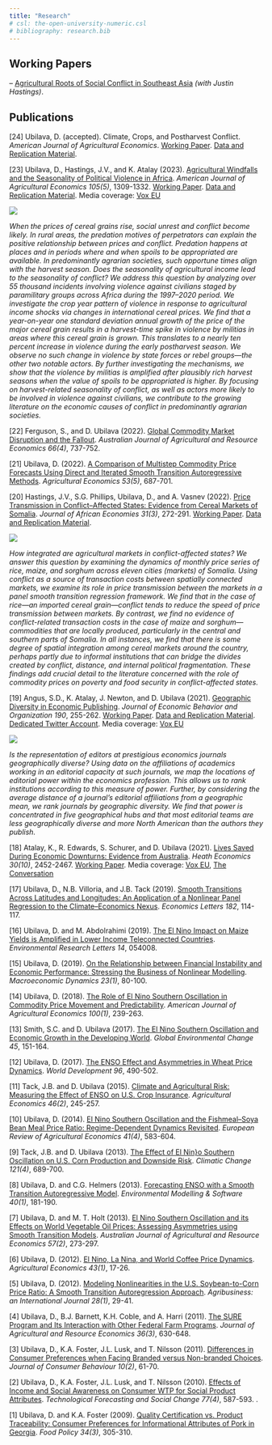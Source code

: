 ```yaml
---
title: "Research"
# csl: the-open-university-numeric.csl
# bibliography: research.bib
---
```

## Working Papers

--\ [Agricultural Roots of Social Conflict in Southeast Asia](https://arxiv.org/abs/2304.10027){target="_blank"} *(with Justin Hastings)*.

## Publications

[24]\ Ubilava, D. (accepted). Climate, Crops, and Postharvest Conflict. *American Journal of Agricultural Economics*. [Working Paper](https://arxiv.org/abs/2311.16370){target="_blank"}. [Data and Replication Material](https://github.com/dubilava/elnino){target="_blank"}.

[23]\ Ubilava, D., Hastings, J.V., and K. Atalay (2023). [Agricultural Windfalls and the Seasonality of Political Violence in Africa](https://onlinelibrary.wiley.com/doi/full/10.1111/ajae.12364){target="_blank"}. *American Journal of Agricultural Economics 105(5)*, 1309-1332. [Working Paper](https://arxiv.org/abs/2202.07863){target="_blank"}. [Data and Replication Material](https://github.com/dubilava/conflict){target="_blank"}. Media coverage: [Vox EU](https://voxeu.org/article/rising-cereal-prices-and-political-violence-croplands-africa){target="_blank"}

<div class = "row">
<div class = "col-md-4">
![](Papers/conflict.png)
</div>
<div class = "col-md-8">
*When the prices of cereal grains rise, social unrest and conflict become likely. In rural areas, the predation motives of perpetrators can explain the positive relationship between prices and conflict. Predation happens at places and in periods where and when spoils to be appropriated are available. In predominantly agrarian societies, such opportune times align with the harvest season. Does the seasonality of agricultural income lead to the seasonality of conflict? We address this question by analyzing over 55 thousand incidents involving violence against civilians staged by paramilitary groups across Africa during the 1997–2020 period. We investigate the crop year pattern of violence in response to agricultural income shocks via changes in international cereal prices. We find that a year-on-year one standard deviation annual growth of the price of the major cereal grain results in a harvest-time spike in violence by militias in areas where this cereal grain is grown. This translates to a nearly ten percent increase in violence during the early postharvest season. We observe no such change in violence by state forces or rebel groups—the other two notable actors. By further investigating the mechanisms, we show that the violence by militias is amplified after plausibly rich harvest seasons when the value of spoils to be appropriated is higher. By focusing on harvest-related seasonality of conflict, as well as actors more likely to be involved in violence against civilians, we contribute to the growing literature on the economic causes of conflict in predominantly agrarian societies.*
</div>
</div>

[22]\ Ferguson, S., and D. Ubilava (2022). [Global Commodity Market Disruption and the Fallout](https://doi.org/10.1111/1467-8489.12497){target="_blank"}. *Australian Journal of Agricultural and Resource Economics 66(4)*, 737-752.

[21]\ Ubilava, D. (2022). [A Comparison of Multistep Commodity Price Forecasts Using Direct and Iterated Smooth Transition Autoregressive Methods](https://doi.org/10.1111/agec.12707){target="_blank"}. *Agricultural Economics 53(5)*, 687-701.

[20]\ Hastings, J.V., S.G. Phillips, Ubilava, D., and A. Vasnev (2022). [Price Transmission in Conflict--Affected States: Evidence from Cereal Markets of Somalia](https://doi.org/10.1093/jae/ejab012){target="_blank"}. *Journal of African Economies 31(3)*, 272-291. [Working Paper](https://ideas.repec.org/p/syd/wpaper/2020-16.html){target="_blank"}. [Data and Replication Material](https://github.com/dubilava/somalia){target="_blank"}.

<div class = "row">
<div class = "col-md-4">
![](Papers/somalia.png)
</div>
<div class = "col-md-8">
*How integrated are agricultural markets in conflict-affected states? We answer this question by examining the dynamics of monthly price series of rice, maize, and sorghum across eleven cities (markets) of Somalia. Using conflict as a source of transaction costs between spatially connected markets, we examine its role in price transmission between the markets in a panel smooth transition regression framework. We find that in the case of rice—an imported cereal grain—conflict tends to reduce the speed of price transmission between markets. By contrast, we find no evidence of conflict-related transaction costs in the case of maize and sorghum—commodities that are locally produced, particularly in the central and southern parts of Somalia. In all instances, we find that there is some degree of spatial integration among cereal markets around the country, perhaps partly due to informal institutions that can bridge the divides created by conflict, distance, and internal political fragmentation. These findings add crucial detail to the literature concerned with the role of commodity prices on poverty and food security in conflict-affected states.*
</div>
</div>

[19]\ Angus, S.D., K. Atalay, J. Newton, and D. Ubilava (2021). [Geographic Diversity in Economic Publishing](https://doi.org/10.1016/j.jebo.2021.08.005){target="_blank"}. *Journal of Economic Behavior and Organization 190*, 255-262. [Working Paper](https://dx.doi.org/10.2139/ssrn.3697906){target="_blank"}. [Data and Replication Material](https://github.com/specialistgeneralist/geodiverse){target="_blank"}. [Dedicated Twitter Account](https://twitter.com/geo_diverse){target="_blank"}. Media coverage: [Vox EU](https://voxeu.org/article/geographic-diversity-economics-journals-editorial-boards){target="_blank"}

<div class = "row">
<div class = "col-md-4">
![](Papers/geodiversity.png)
</div>
<div class = "col-md-8">
*Is the representation of editors at prestigious economics journals geographically diverse? Using data on the affiliations of academics working in an editorial capacity at such journals, we map the locations of editorial power within the economics profession. This allows us to rank institutions according to this measure of power. Further, by considering the average distance of a journal's editorial affiliations from a geographic mean, we rank journals by geographic diversity. We find that power is concentrated in five geographical hubs and that most editorial teams are less geographically diverse and more North American than the authors they publish.*
</div>
</div>

[18]\ Atalay, K., R. Edwards, S. Schurer, and D. Ubilava (2021). [Lives Saved During Economic Downturns: Evidence from Australia](https://doi.org/10.1002/hec.4394){target="_blank"}. *Heath Economics 30(10)*, 2452-2467. [Working Paper](https://www.iza.org/publications/dp/13742/lives-saved-during-economic-downturns-evidence-from-australia){target="_blank"}. Media coverage: [Vox EU](https://voxeu.org/article/lives-saved-during-economic-downturns){target="_blank"}, [The Conversation](https://theconversation.com/so-you-think-economic-downturns-cost-lives-our-findings-show-they-dont-149711){target="_blank"}

[17]\ Ubilava, D., N.B. Villoria, and J.B. Tack (2019). [Smooth Transitions Across Latitudes and Longitudes: An Application of a Nonlinear Panel Regression to the Climate–Economics Nexus](https://doi.org/10.1016/j.econlet.2019.06.011){target="_blank"}. *Economics Letters 182*, 114-117.

[16]\ Ubilava, D. and M. Abdolrahimi (2019). [The El Nino Impact on Maize Yields is Amplified in Lower Income Teleconnected Countries](https://iopscience.iop.org/article/10.1088/1748-9326/ab0cd0){target="_blank"}. *Environmental Research Letters 14*, 054008.

[15]\ Ubilava, D. (2019). [On the Relationship between Financial Instability and Economic Performance: Stressing the Business of Nonlinear Modelling](https://doi.org/10.1017/S1365100516001127){target="_blank"}. *Macroeconomic Dynamics 23(1)*, 80-100.

[14]\ Ubilava, D. (2018). [The Role of El Nino Southern Oscillation in Commodity Price Movement and Predictability](https://doi.org/10.1093/ajae/aax060){target="_blank"}. *American Journal of Agricultural Economics 100(1)*, 239-263.

[13]\ Smith, S.C. and D. Ubilava (2017). [The El Nino Southern Oscillation and Economic Growth in the Developing World](https://doi.org/10.1016/j.gloenvcha.2017.05.007){target="_blank"}. *Global Environmental Change 45*, 151-164.

[12]\ Ubilava, D. (2017). [The ENSO Effect and Asymmetries in Wheat Price Dynamics](https://doi.org/10.1016/j.worlddev.2017.03.031){target="_blank"}. *World Development 96*, 490-502.

[11]\ Tack, J.B. and D. Ubilava (2015). [Climate and Agricultural Risk: Measuring the Effect of ENSO on U.S. Crop Insurance](https://doi.org/10.1111/agec.12154){target="_blank"}. *Agricultural Economics 46(2)*, 245-257.

[10]\ Ubilava, D. (2014). [El Nino Southern Oscillation and the Fishmeal--Soya Bean Meal Price Ratio: Regime-Dependent Dynamics Revisited](https://doi.org/10.1093/erae/jbt033){target="_blank"}. *European Review of Agricultural Economics 41(4)*, 583-604.

[9]\ Tack, J.B. and D. Ubilava (2013). [The Effect of El Nin}o Southern Oscillation on U.S. Corn Production and Downside Risk](https://link.springer.com/article/10.1007/s10584-013-0918-x){target="_blank"}. *Climatic Change 121(4)*, 689-700.

[8]\ Ubilava, D. and C.G. Helmers (2013). [Forecasting ENSO with a Smooth Transition Autoregressive Model](https://doi.org/10.1016/j.envsoft.2012.09.008){target="_blank"}. *Environmental Modelling & Software 40(1)*, 181-190.

[7]\ Ubilava, D. and M. T. Holt (2013). [El Nino Southern Oscillation and its Effects on World Vegetable Oil Prices: Assessing Asymmetries using Smooth Transition Models](https://doi.org/10.1111/j.1467-8489.2012.00616.x){target="_blank"}. *Australian Journal of Agricultural and Resource Economics 57(2)*, 273-297.

[6]\ Ubilava, D. (2012). [El Nino, La Nina, and World Coffee Price Dynamics](https://doi.org/10.1111/j.1574-0862.2011.00562.x){target="_blank"}. *Agricultural Economics 43(1)*, 17-26.

[5]\ Ubilava, D. (2012). [Modeling Nonlinearities in the U.S. Soybean-to-Corn Price Ratio: A Smooth Transition Autoregression Approach](https://doi.org/10.1002/agr.20292){target="_blank"}. *Agribusiness: an International Journal 28(1)*, 29-41.

[4]\ Ubilava, D., B.J. Barnett, K.H. Coble, and A. Harri (2011). [The SURE Program and Its Interaction with Other Federal Farm Programs](https://jareonline.org/articles/the-sure-program-and-its-interaction-with-other-federal-farm-programs){target="_blank"}. *Journal of Agricultural and Resource Economics 36(3)*, 630-648.

[3]\ Ubilava, D., K.A. Foster, J.L. Lusk, and T. Nilsson (2011). [Differences in Consumer Preferences when Facing Branded versus Non-branded Choices](https://doi.org/10.1002/cb.349){target="_blank"}. *Journal of Consumer Behaviour 10(2)*, 61-70.

[2]\ Ubilava, D., K.A. Foster, J.L. Lusk, and T. Nilsson (2010). [Effects of Income and Social Awareness on Consumer WTP for Social Product Attributes](https://doi.org/10.1016/j.techfore.2009.02.002){target="_blank"}. *Technological Forecasting and Social Change 77(4)*, 587-593. .

[1]\ Ubilava, D. and K.A. Foster (2009). [Quality Certification vs. Product Traceability: Consumer Preferences for Informational Attributes of Pork in Georgia](https://doi.org/10.1016/j.foodpol.2009.02.002){target="_blank"}. *Food Policy 34(3)*, 305-310.

<!-- ## Work in Progress -->

<!-- The Signal and the Noise of Short--term Climate Forecasts: Evidence from Grain Futures Markets (with Aaron Smith) -->

<!-- A Comparison of Direct and Iterated Multistep Smooth Transition Autoregressive Methods for Forecasting Commodity Prices -->
